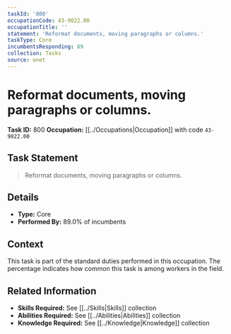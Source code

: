 ```yaml
---
taskId: '800'
occupationCode: 43-9022.00
occupationTitle: ''
statement: 'Reformat documents, moving paragraphs or columns.'
taskType: Core
incumbentsResponding: 89
collection: Tasks
source: onet
---
```

# Reformat documents, moving paragraphs or columns.

**Task ID:** 800
**Occupation:** [[../Occupations|Occupation]] with code `43-9022.00`

## Task Statement

> Reformat documents, moving paragraphs or columns.

## Details

- **Type:** Core
- **Performed By:** 89.0% of incumbents

## Context

This task is part of the standard duties performed in this occupation. The percentage indicates how common this task is among workers in the field.

## Related Information

- **Skills Required:** See [[../Skills|Skills]] collection
- **Abilities Required:** See [[../Abilities|Abilities]] collection
- **Knowledge Required:** See [[../Knowledge|Knowledge]] collection
